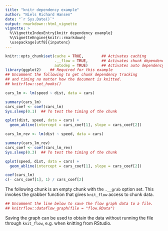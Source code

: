```yaml
---
title: "knitr dependency example"
author: "Niels Richard Hansen"
date: "`r Sys.Date()`"
output: rmarkdown::html_vignette
vignette: >
  %\VignetteIndexEntry{knitr dependency example}
  %\VignetteEngine{knitr::rmarkdown}
  \usepackage[utf8]{inputenc}
---
```


```r
knitr::opts_chunk$set(cache = TRUE,        ## Activates caching
                      .__flow = TRUE,      ## Activates chunk dependency tracking and timing
                      autodep = TRUE)      ## Activates auto dependency and object tracking  
library(ggplot2)    ## Required for this example
## Uncomment the following to get chunk dependency tracking 
## and timing no matter how the document is knitted.
## knitrflow::set_hooks()  
```

```r
cars_lm <- lm(speed ~ dist, data = cars)
```

```r
summary(cars_lm)
cars_coef <- coef(cars_lm)
Sys.sleep(0.1)  ## To test the timing of the chunk
```

```r
qplot(dist, speed, data = cars) + 
  geom_abline(intercept = cars_coef[1], slope = cars_coef[2])
```

```r
cars_lm_rev <- lm(dist ~ speed, data = cars)
```

```r
summary(cars_lm_rev)
cars_coef <- coef(cars_lm_rev)
Sys.sleep(0.3)  ## To test the timing of the chunk
```

```r
qplot(speed, dist, data = cars) + 
  geom_abline(intercept = cars_coef[1], slope = cars_coef[2])
```

```r
coef(cars_lm)
c(- cars_coef[1], 1) / cars_coef[2]
```

The following chunk is an empty chunk with the `.__grab` option set. 
This invokes the grabber function that gives `knit_flow` access to chunk data.

```r
## Uncomment the line below to save the flow graph data to a file.
## knitrflow::dataflow_graph(file = "flow.RData")
```

Saving the graph can be used to obtain the data without running the file through 
`knit_flow`, e.g. when knitting from RStudio.

